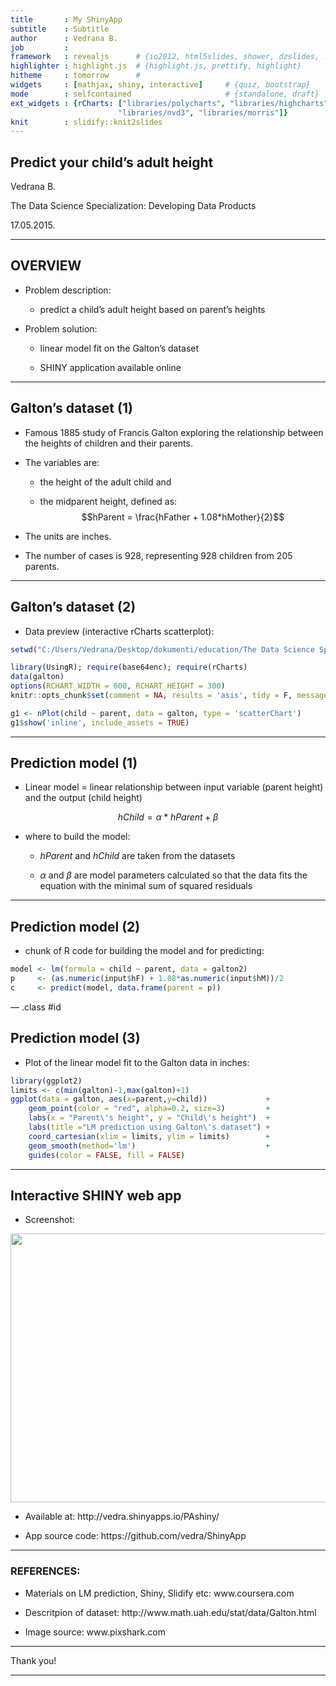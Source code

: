 ```yaml
---
title       : My ShinyApp
subtitle    : Subtitle
author      : Vedrana B.
job         : 
framework   : revealjs      # {io2012, html5slides, shower, dzslides, ...}
highlighter : highlight.js  # {highlight.js, prettify, highlight}
hitheme     : tomorrow      # 
widgets     : [mathjax, shiny, interactive]     # {quiz, bootstrap}
mode        : selfcontained                     # {standalone, draft}
ext_widgets : {rCharts: ["libraries/polycharts", "libraries/highcharts", 
                        "libraries/nvd3", "libraries/morris"]} 
knit        : slidify::knit2slides
---
```



## Predict your child's adult height

Vedrana B.

The Data Science Specialization: Developing Data Products


17.05.2015.

---

## OVERVIEW

- Problem description: 
  
  - predict a child's adult height based on parent's heights



- Problem solution:
  
  - linear model fit on the Galton's dataset
  
  - SHINY application available online

---

## Galton's dataset (1)

- Famous 1885 study of Francis Galton exploring the relationship between the heights of children and their parents. 

- The variables are:

  - the height of the adult child and 
  
  - the midparent height, defined as: $$hParent = \frac{hFather + 1.08*hMother}{2}$$
  
- The units are inches. 

- The number of cases is 928, representing 928 children from 205 parents.

---

## Galton's dataset (2)

- Data preview (interactive rCharts scatterplot):

```r
setwd("C:/Users/Vedrana/Desktop/dokumenti/education/The Data Science Specialization/Course 9 - Data Products/MyFirstSlidfy/")
```

```r
library(UsingR); require(base64enc); require(rCharts)
data(galton)
options(RCHART_WIDTH = 600, RCHART_HEIGHT = 300)
knitr::opts_chunk$set(comment = NA, results = 'asis', tidy = F, message = T)

g1 <- nPlot(child ~ parent, data = galton, type = 'scatterChart')
g1$show('inline', include_assets = TRUE)
```

---

## Prediction model (1)

- Linear model = linear relationship between input variable (parent height) and the output (child height)

 $$hChild = \alpha * hParent + \beta$$

- where to build the model:

  - $hParent$ and $hChild$ are taken from the datasets

  - $\alpha$ and $\beta$ are model parameters calculated so that the data fits the equation with the minimal sum of squared residuals

---

## Prediction model (2)

- chunk of R code for building the model and for predicting:

```r
model <- lm(formula = child ~ parent, data = galton2)
p     <- (as.numeric(input$hF) + 1.08*as.numeric(input$hM))/2
c     <- predict(model, data.frame(parent = p))
```

--- .class #id 

## Prediction model (3)

- Plot of the linear model fit to the Galton data in inches:

```r
library(ggplot2)
limits <- c(min(galton)-1,max(galton)+1)
ggplot(data = galton, aes(x=parent,y=child))             + 
    geom_point(color = "red", alpha=0.2, size=3)         +
    labs(x = "Parent\'s height", y = "Child\'s height")  +
    labs(title ="LM prediction using Galton\'s dataset") + 
    coord_cartesian(xlim = limits, ylim = limits)        +
    geom_smooth(method='lm')                             +
    guides(color = FALSE, fill = FALSE) 
```

---

## Interactive SHINY web app

- Screenshot:

<img width="640" height="430" src="AppShot.png">

- Available at: http://vedra.shinyapps.io/PAshiny/ 

- App source code: https://github.com/vedra/ShinyApp


---

### REFERENCES:


- Materials on LM prediction, Shiny, Slidify etc: www.coursera.com

- Descritpion of dataset: http://www.math.uah.edu/stat/data/Galton.html

- Image source: www.pixshark.com

---

Thank you!

---
